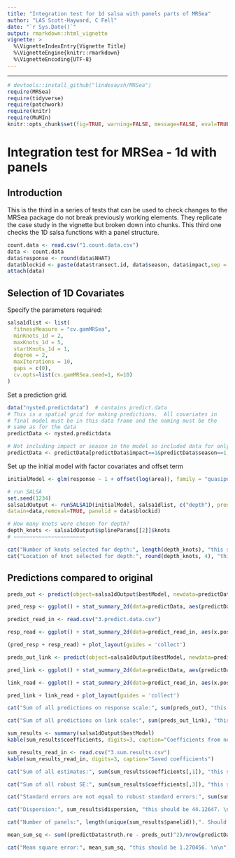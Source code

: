 ```yaml
---
title: "Integration test for 1d salsa with panels parts of MRSea"
author: "LAS Scott-Hayward, C Fell"
date: "`r Sys.Date()`"
output: rmarkdown::html_vignette
vignette: >
  %\VignetteIndexEntry{Vignette Title}
  %\VignetteEngine{knitr::rmarkdown}
  %\VignetteEncoding{UTF-8}
---
```



-------

```r
# devtools::install_github("lindesaysh/MRSea")
require(MRSea)
require(tidyverse)
require(patchwork)
require(knitr)
require(MuMIn)
knitr::opts_chunk$set(fig=TRUE, warning=FALSE, message=FALSE, eval=TRUE, comment = '')
```

# Integration test for MRSea - 1d with panels

## Introduction
This is the third in a series of tests that can be used to check changes to the MRSea package do not break previously working elements. They replicate the case study in the vignette but broken down into chunks. This third one checks the 1D salsa functions with a panel structure.

```r
count.data <- read.csv("1.count.data.csv")
data <- count.data
data$response <- round(data$NHAT)
data$blockid <- paste(data$transect.id, data$season, data$impact,sep = "")
attach(data)
```

## Selection of 1D Covariates

Specify the parameters required:

```r

salsa1dlist <- list(
  fitnessMeasure = "cv.gamMRSea", 
  minKnots_1d = 2,
  maxKnots_1d = 5, 
  startKnots_1d = 1, 
  degree = 2, 
  maxIterations = 10, 
  gaps = c(0), 
  cv.opts=list(cv.gamMRSea.seed=1, K=10)
)

```

Set a prediction grid.  

```r
data("nysted.predictdata")  # contains predict.data
# This is a spatial grid for making predictions.  All covariates in 
# final model must be in this data frame and the naming must be the 
# same as for the data
predictData <- nysted.predictdata

# Not including impact or season in the model so included data for only one impact and season, impact = 1 and season = 1 has highest count
predictData <- predictData[predictData$impact==1&predictData$season==1,]

```

Set up the initial model with factor covariates and offset term
```r
initialModel <- glm(response ~ 1 + offset(log(area)), family = "quasipoisson", data = data)

```


```r
# run SALSA
set.seed(1234)
salsa1dOutput <- runSALSA1D(initialModel, salsa1dlist, c("depth"), predictionData=predictData, 
datain=data,removal=TRUE, panelid = data$blockid)
```

```r
# How many knots were chosen for depth?
depth_knots <- salsa1dOutput$splineParams[[2]]$knots
# ~~~~~~~~~~~~~~~~~~~~~~~

cat("Number of knots selected for depth:", length(depth_knots), "this should be 1. \n\n")
cat("Location of knot selected for depth:", round(depth_knots, 4), "this should be -12.212. \n\n")

```

## Predictions compared to original

```r

preds_out <- predict(object=salsa1dOutput$bestModel, newdata=predictData, type='response')

pred_resp <- ggplot() + stat_summary_2d(data=predictData, aes(predictData$x.pos, predictData$y.pos, z=preds_out), fun=max, binwidth=c(0.5,0.5)) + theme_bw() + scale_fill_distiller(palette = "Spectral", name="Animal Counts", limit=c(0, 1.4)) + coord_fixed(ratio = 1) + xlab("X coordinate") + ylab("Y coordinate") + ggtitle("New Predictions")

predict_read_in <- read.csv("3.predict.data.csv")

resp_read <- ggplot() + stat_summary_2d(data=predict_read_in, aes(x.pos, y.pos, z=ResponsePredictions), fun=max, binwidth=c(0.5,0.5)) + theme_bw() + scale_fill_distiller(palette = "Spectral", name="Animal Counts", limit=c(0, 1.4)) + coord_fixed(ratio = 1) + xlab("X coordinate") + ylab("Y coordinate") + ggtitle("Saved predictions")

(pred_resp + resp_read) + plot_layout(guides = 'collect')

```


```r

preds_out_link <- predict(object=salsa1dOutput$bestModel, newdata=predictData, type='link')

pred_link <- ggplot() + stat_summary_2d(data=predictData, aes(predictData$x.pos, predictData$y.pos, z=preds_out_link), fun=max, binwidth=c(0.5,0.5)) + theme_bw() + scale_fill_distiller(palette = "Spectral", name="Nhat on link scale", limit=c(-11.1, 1.7)) + coord_fixed(ratio = 1) + xlab("X coordinate") + ylab("Y coordinate") + ggtitle("New Predictions")

link_read <- ggplot() + stat_summary_2d(data=predict_read_in, aes(x.pos, y.pos, z=LinkPredictions), fun=max, binwidth=c(0.5,0.5)) + theme_bw() + scale_fill_distiller(palette = "Spectral", name="Nhat on link scale", limit=c(-11.1, 1.7)) + coord_fixed(ratio = 1) + xlab("X coordinate") + ylab("Y coordinate") + ggtitle("Saved Predictions")

pred_link + link_read + plot_layout(guides = 'collect')

```




```r

cat("Sum of all predictions on response scale:", sum(preds_out), "this should be 2170.705. \n\n")

cat("Sum of all predictions on link scale:", sum(preds_out_link), "this should be -5597.669. \n\n")

```


```r
sum_results <- summary(salsa1dOutput$bestModel)
kable(sum_results$coefficients, digits=3, caption="Coefficients from new model")

```

```r
sum_results_read_in <- read.csv("3.sum.results.csv")
kable(sum_results_read_in, digits=3, caption="Saved coefficients")

```



```r

cat("Sum of all estimates:", sum(sum_results$coefficients[,1]), "this should be 21.44676. \n\n")

cat("Sum of all robust SE:", sum(sum_results$coefficients[,3]), "this should be 16.24319. \n\n")

cat("Standard errors are not equal to robust standard errors:", sum(sum_results$coefficients[,2])!=sum(sum_results$coefficients[,3]), "\n\n")

cat("Dispersion:", sum_results$dispersion, "this should be 44.12647. \n\n")

cat("Number of panels:", length(unique(sum_results$panelid)),". Should be 208. \n\n")

```


```r

mean_sum_sq <- sum((predictData$truth.re - preds_out)^2)/nrow(predictData)

cat("Mean square error:", mean_sum_sq, "this should be 1.270456. \n\n")

```


